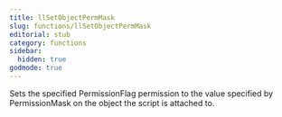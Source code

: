 ```yaml
---
title: llSetObjectPermMask
slug: functions/llSetObjectPermMask
editorial: stub
category: functions
sidebar:
  hidden: true
godmode: true
---
```


<LSLFunction name="llSetObjectPermMask"/>

Sets the specified PermissionFlag permission to the value specified by PermissionMask on the object the script is attached to.
